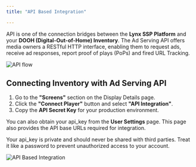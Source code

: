 ```yaml
---
title: "API Based Integration"

---
```


API is one of the connection bridges between the **Lynx SSP Platform** and your **DOOH (Digital-Out-of-Home) Inventory**. The Ad Serving API offers media owners a RESTful HTTP interface, enabling them to request ads, receive ad responses, report proof of plays (PoPs) and fired URL Tracking.

![API flow](/images/api.png)

## Connecting Inventory with Ad Serving API

1. Go to the **"Screens"** section on the Display Details page.
2. Click the **"Connect Player"** button and select **"API Integration"**.
3. Copy the **API Secret Key** for your production environment.

You can also obtain your api_key from the **User Settings** page. This page also provides the API base URLs required for integration.

<Warning>
Your api_key is private and should never be shared with third parties. Treat it like a password to prevent unauthorized access to your account.
</Warning>

![API Based Integration](/images/api-based-integration.gif)


